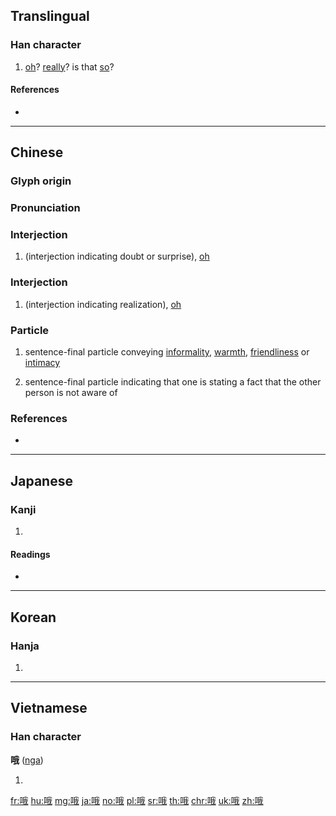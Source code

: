 {{character info/new}}
==Translingual==

===Han character===
{{Han char|rn=30|rad=口|as=07|sn=10|four=63050|canj=RHQI|ids=⿰口我}}

# [[oh]]? [[really]]? is that [[so]]?

====References====
* {{Han ref|kx=0190.090|dkj=03642|dj=0409.260|hdz=10630.150|uh=54E6|ud=21734|bh=AE40|bd=44608}}

----

==Chinese==
{{zh-forms}}

===Glyph origin===
{{Han etym}}

===Pronunciation===
{{zh-pron
|m=ó,ò,é
|c=ngo4,o4,o6
|mn=qz,xm,zz:ò͘/tw:ô͘
|mc=y
|oc=y
|cat=intj,part
}}
{{attention|zh|what should be done about the multiple Mandarin readings? Are these meaningful distinctions?}}

===Interjection===
{{cmn-interj|ts|pin=ó|pint=o2|rs=口07}}

# (interjection indicating doubt or surprise), [[oh]]

===Interjection===
{{cmn-interj|ts|pin=ò|pint=o4|rs=口07}}

# (interjection indicating realization), [[oh]]

===Particle===
{{cmn-part|ts|pin=o|pint=o5|rs=口07}}

# sentence-final particle conveying [[informality]], [[warmth]], [[friendliness]] or [[intimacy]]
#: {{zh-x|好 好玩，但 小心 點 哦。|Have fun and be careful.}}
# sentence-final particle indicating that one is stating a fact that the other person is not aware of

===References===
* {{R:cedict}}

----

==Japanese==

===Kanji===
{{ja-kanji|grade=|rs=口07}}

# {{defn|lang=ja|sort=口07}}

====Readings====
* {{ja-readings|on=[[が]] (ga)|kun=[[うたう]] (utau)}}

----

==Korean==

===Hanja===
{{ko-hanja|hangeul=아|rv=a|mr=a}}

# {{defn|lang=ko|sort=口07}}

----

==Vietnamese==

===Han character===
'''哦''' ([[nga]])

# {{defn|lang=vi}}

[[fr:哦]]
[[hu:哦]]
[[mg:哦]]
[[ja:哦]]
[[no:哦]]
[[pl:哦]]
[[sr:哦]]
[[th:哦]]
[[chr:哦]]
[[uk:哦]]
[[zh:哦]]